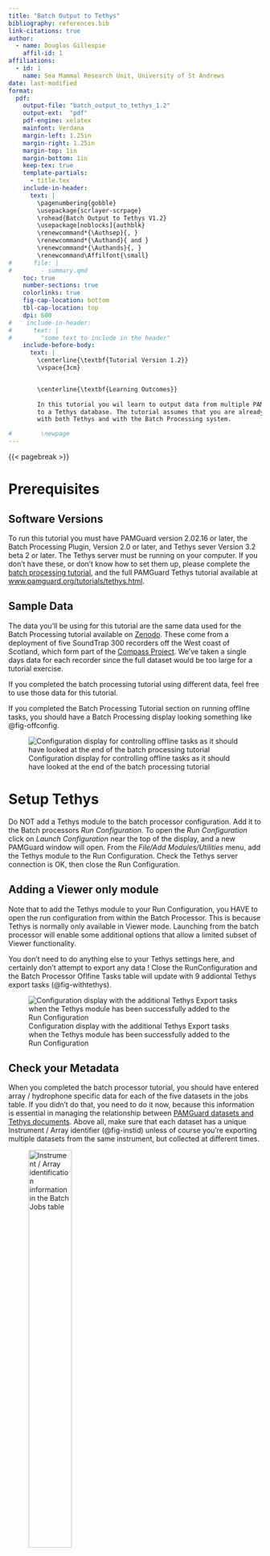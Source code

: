 ```yaml
---
title: "Batch Output to Tethys"
bibliography: references.bib
link-citations: true
author: 
  - name: Douglas Gillespie
    affil-id: 1
affiliations: 
  - id: 1
    name: Sea Mammal Research Unit, University of St Andrews
date: last-modified
format:
  pdf:
    output-file: "batch_output_to_tethys_1.2"
    output-ext:  "pdf"
    pdf-engine: xelatex
    mainfont: Verdana
    margin-left: 1.25in
    margin-right: 1.25in
    margin-top: 1in
    margin-bottom: 1in
    keep-tex: true
    template-partials: 
      - title.tex
    include-in-header:
      text: |
        \pagenumbering{gobble}
        \usepackage{scrlayer-scrpage}
        \rohead{Batch Output to Tethys V1.2}
        \usepackage[noblocks]{authblk}
        \renewcommand*{\Authsep}{, }
        \renewcommand*{\Authand}{ and }
        \renewcommand*{\Authands}{, }
        \renewcommand\Affilfont{\small}
#      file: |
#        - summary.qmd
    toc: true
    number-sections: true
    colorlinks: true
    fig-cap-location: bottom
    tbl-cap-location: top   
    dpi: 600 
#    include-in-header: 
#      text: |
#        "some text to include in the header"
    include-before-body:
      text: |
        \centerline{\textbf{Tutorial Version 1.2}}
        \vspace{3cm}


        \centerline{\textbf{Learning Outcomes}}
        
        In this tutorial you wil learn to output data from multiple PAMGuard datasets
        to a Tethys database. The tutorial assumes that you are already familiar
        with both Tethys and with the Batch Processing system. 

#        \newpage
---
```



{{< pagebreak >}}

\pagenumbering{arabic}
\pagestyle{plain}

# Prerequisites

## Software Versions

To run this tutorial you must have PAMGuard version 2.02.16 or later, the Batch Processing Plugin, Version 2.0 or later, and Tethys sever Version 3.2 beta 2 or later. The Tethys server
must be running on your computer. If you don't have these, or don't know how to set them up, please complete the 
[batch processing tutorial](https://www.pamguard.org/tutorials/batchprocessing.html), 
and the full 
PAMGuard Tethys tutorial available at [www.pamguard.org/tutorials/tethys.html](https://www.pamguard.org/tutorials/tethys.html). 

## Sample Data

The data you'll be using for this tutorial are the same data used for the Batch Processing tutorial
available on [Zenodo](https://zenodo.org/records/14989668). These 
come from a deployment of five SoundTrap 300 recorders off the
West coast of Scotland, which form part of the [Compass Project](https://compass-oceanscience.eu/). 
We've taken a single days data for each recorder since the full dataset would be
too large for a tutorial exercise. 

If you completed the batch processing tutorial using different data, feel free to use those data for this tutorial. 

If you completed the Batch Processing Tutorial section on running offline tasks, you should have a Batch Processing
display looking something like @fig-offconfig. 


![Configuration display for controlling offline tasks as it should have looked at the end of the batch processing tutorial](images/offlineconfig.png){#fig-offconfig}

# Setup Tethys

Do NOT add a Tethys module to the batch processor configuration. Add it to the Batch processors *Run Configuration*. 
To open the *Run Configuration* click on *Launch Configuration* near the top of the display, and a new 
PAMGuard window will open. From the *File/Add Modules/Utilities* menu, add the Tethys module to the Run Configuration. 
Check the Tethys server connection is OK, then close the Run Configuration. 


::: {.callout-note appearance="default"}
# Adding a Viewer only module

Note that to add the Tethys module to your Run Configuration, you HAVE to open the run configuration from within
the Batch Processor. This is because Tethys is normally only available in Viewer mode. Launching from the 
batch processor will enable some additional options that allow a limited subset of Viewer functionality. 
:::

You don't need to do anything else to your Tethys settings here, and certainly don't attempt to export any data !
Close the RunConfiguration and the Batch Processor Oflfine Tasks table will update with 9 addiontal 
Tethys export tasks (@fig-withtethys).

![Configuration display with the additional Tethys Export tasks when the Tethys module has 
been successfully added to the Run Configuration](images/offlineconfigtethys.png){#fig-withtethys}

## Check your Metadata

When you completed the batch processor tutorial, you should have entered array / hydrophone specific data for each of the five
datasets in the jobs table. If you didn't do that, you need to do it now, because this information is essential in managing
the relationship between [PAMGuard datasets and Tethys documents](https://www.pamguard.org/olhelp/utilities/tethys/docs/tethys_mappings.html). 
Above all, make sure that each dataset has a unique Instrument / Array identifier (@fig-instid) unless of course you're
exporting multiple datasets from the same instrument, but collected at different times. 

![Instrument / Array identification information in the Batch Jobs table](images/instid.png){#fig-instid width="45%"}


## Configure the export tasks

We want to export the following data for each or our batch datasets:

* Calibration Data
* Tethys Deployments
* Whistle and Moan Detector contours
* Sound Trap Click Detector, clicks

Of course, if you're exporting data from a different PAMGuard configuration, then you'll be seeing a different list of possible export tasks. Select what you want, but you should always export Calibration and Deployment data before you export any Detections or Localisations. 

You may find that you can't select all of these tasks, because some of the checkboxes to select those tasks are greyed out. 
If a task is greyed out, then hovering the mouse over that task should display a message saying what's wrong, which usually means
that the Tethys Server was not running, you've not provided required information for that export, or in the case of Detections have not 
set up correct [ITIS species codes](https://www.pamguard.org/olhelp/utilities/tethys/docs/tethys_speciescodes.html). 
For each
task, click on the **Configure Task** button and enter the required data into the same Wizards that you'd have seen when you completed
the Tethys Tutorial. Hopefully, you entered most of this information when you were completing the Batch Processing tutorial with this dataset. If not, 
refer back to that tutorial and the [Compass website](https://compass-oceanscience.eu/) 
 to find the data you need and enter it now. Once the required information have been collected you should be able to select the
tasks you want to run. 

When setting up the export options for the Whistles and Clicks, I suggest you export 10 minute bin counts for each type of detection and require a minimum of at least 10 sounds per bin. 

Once you can select the check boxes for all five tasks we want to run, you're ready to start exporting 

::: {.callout-note appearance="default"}
# Configuration Differences

Note that a lot the data you enter here is going to be exactly the same for every dataset that you export. Hopefully, this is a good thing, since if 
all the data are from the same project, then the methods, abstracts, and other information should be the same. However, there may be a few 
details, such as dates of calibrations, or there serial numbers of instruments used to calibrate your hydrophones which are not captured here. 

If you're data genuinely ARE different, then you probably need to export the data from each set individually, or break it up into smaller sets for 
batch processing of data that really are the same. 

We always welcome suggests as to how to improve the options in the PAMGuard user interface. 

:::

# Run the tasks

Assuming that you're using the batch configuration from your earlier work with the Batch Processing tutorial, all five jobs are probably marked as complete. Right click on the jobs table and select the menu item *Reprocess ALL jobs*. 

Check the number of jobs you want to run concurrently (2 or 3 is probably good), then press the red Start button at the top of the PAMGuard display. As with other offline tasks, the Batch Processor module will launch PAMGuard configurations for each task, add the Tethys module, then run the tasks before slosing those configurations. 

Running these export tasks on the given data should take about five minutes. 


![Tethys Client showing the locations of the datasets exported during this tutorial](images/client.png){#fig-client width="95%"}

# Look at the data

Open the Tethys client Program (usually [http://localhost:9779/Client/html/query.html](http://localhost:9779/Client/html/query.html)). Enter the 
Project Name as Compass and press the Deployment button near the bottom of the screen (@fig-client). Zoom in on the map to the West coast of Scotland and you should see five markers indicating the positions of the SoundTrap deployments. 

Refer to the Tethys Documentation for other ways to look at the exported data using the Client, Data Explorer, R, and Matlab. 

# Acknowlegements

Funding for this work was provided by the United States [Bureau of Ocean Energy Management](https://www.boem.gov/) under contract 140M0122C0006 (University of Saint Andrews) and Cooperative Agreement M22AC00019-00 (San Diego State University).

[![](media/BOEM_Logo_Web_Header.png){width="33%"}](https://www.boem.gov/)
